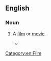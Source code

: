 ==English==

===Noun===
{{en-noun}}

# {{lb|en|dated}} A [[film]] or [[movie]].
#* {{quote-book|1=en|year=1932|year_published=1965|author=Delos W. Lovelace|authorlink=Delos W. Lovelace|title=[[w:King Kong (1933 film)|King Kong]]|page=13|passage="You make '''moving pictures'''. In jungles and places." "That's me. And I've picked you for the lead in my next picture."}}

[[Category:en:Film]]